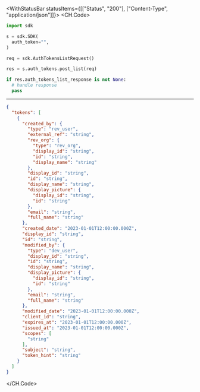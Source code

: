

<WithStatusBar statusItems={[["Status", "200"], ["Content-Type", "application/json"]]}>
  <CH.Code>
  ```python PostList.py
  import sdk

s = sdk.SDK(
    auth_token="",
)

req = sdk.AuthTokensListRequest()

res = s.auth_tokens.post_list(req)

if res.auth_tokens_list_response is not None:
    # handle response
    pass
  ```
  ---

  ```json Example Response
  {
    "tokens": [
      {
        "created_by": {
          "type": "rev_user",
          "external_ref": "string",
          "rev_org": {
            "type": "rev_org",
            "display_id": "string",
            "id": "string",
            "display_name": "string"
          },
          "display_id": "string",
          "id": "string",
          "display_name": "string",
          "display_picture": {
            "display_id": "string",
            "id": "string"
          },
          "email": "string",
          "full_name": "string"
        },
        "created_date": "2023-01-01T12:00:00.000Z",
        "display_id": "string",
        "id": "string",
        "modified_by": {
          "type": "dev_user",
          "display_id": "string",
          "id": "string",
          "display_name": "string",
          "display_picture": {
            "display_id": "string",
            "id": "string"
          },
          "email": "string",
          "full_name": "string"
        },
        "modified_date": "2023-01-01T12:00:00.000Z",
        "client_id": "string",
        "expires_at": "2023-01-01T12:00:00.000Z",
        "issued_at": "2023-01-01T12:00:00.000Z",
        "scopes": [
          "string"
        ],
        "subject": "string",
        "token_hint": "string"
      }
    ]
  }
  ```
  </CH.Code>
</WithStatusBar>
